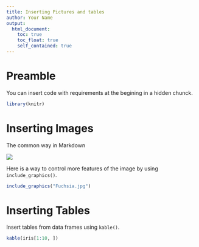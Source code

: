 ```yaml
---
title: Inserting Pictures and tables
author: Your Name
output:
  html_document:
    toc: true
    toc_float: true
    self_contained: true
---
```


# Preamble

You can insert code with requirements at the begining in a hidden chunck.

```r
library(knitr)
```

# Inserting Images

The common way in Markdown

![](Fuchsia.jpg)

Here is a way to control more features of the image by using
`include_graphics()`.

```r
include_graphics("Fuchsia.jpg")
```

# Inserting Tables

Insert tables from data frames using `kable()`.

```r
kable(iris[1:10, ])
```
